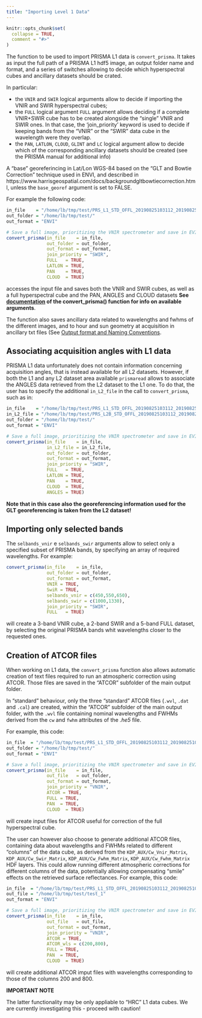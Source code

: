 ```yaml
---
title: "Importing Level 1 Data"
---
```


```r
knitr::opts_chunk$set(
  collapse = TRUE,
  comment = "#>"
)
```

The function to be used to import PRISMA L1 data is `convert_prisma`. 
It takes as input the full path of a PRISMA L1 hdf5 image, an output folder name and format, and a series of switches
allowing to decide which hyperspectral cubes and ancillary datasets should be crated.

In particular: 

 - the `VNIR` and `SWIR` logical arguments allow to decide if importing the VNIR and SWIR hyperspectral cubes; 
 - the `FULL` logical argument `FULL` argument allows deciding if a complete VNIR+SWIR cube has to be created
alongside the "single" VNIR and SWIR ones. In that case, the 'join_priority' 
keyword is used to decide if keeping bands from the "VNIR" or the "SWIR" data
cube in the wavelength were they overlap. 
 - the `PAN`, `LATLON`, `CLOUD`, `GLINT` and `LC` logical argument allow to decide which of the 
 corresponding ancillary datasets should be created (see the PRISMA manual for additional info)

A "base" georeferincing in Lat/Lon WGS-84 based on the "GLT and Bowtie Correction" technique used in ENVI, and
described in https://www.harrisgeospatial.com/docs/backgroundgltbowtiecorrection.html, unless the `base_georef`
argument is set to FALSE.

For example the following code:

```r
in_file    = "/home/lb/tmp/test/PRS_L1_STD_OFFL_20190825103112_20190825103117_0001.he5"
out_folder = "/home/lb/tmp/test/"
out_format = "ENVI"

# Save a full image, prioritizing the VNIR spectrometer and save in EVI format
convert_prisma(in_file    = in_file,
               out_folder = out_folder,
               out_format = out_format,
               join_priority = "SWIR",
               FULL   = TRUE,
               LATLON = TRUE,
               PAN    = TRUE,
               CLOUD  = TRUE)

```

accesses the input file and saves both the VNIR and SWIR cubes, as well as a full hyperspectral cube and the PAN, ANGLES and CLOUD datasets __See [documentation](reference/convert_prisma.html) of the convert_prisma() function for info on available arguments__. 

The function also saves ancillary data related to wavelengths and fwhms of the different images, and to hour and sun geometry at acquisition in ancillary txt files (See [Output format and Naming Conventions](articles/Output-Format-and-Naming.html). 

## Associating acquisition angles with L1 data

PRISMA L1 data unfortunately does not contain information concerning acquisition angles, that is instead available
for all L2 datasets. However, if both the L1 and any L2 dataset area available `prismaread` allows to associate the
ANGLES data retrieved from the L2 dataset to the L1 one. To do that, the user has to specify the additional
`in_L2_file` in the call to `convert_prisma`, such as in: 

```r
in_file    = "/home/lb/tmp/test/PRS_L1_STD_OFFL_20190825103112_20190825103117_0001.he5"
in_L2_file = "/home/lb/tmp/test/PRS_L2B_STD_OFFL_20190825103112_20190825103117_0001.he5"
out_folder = "/home/lb/tmp/test/"
out_format = "ENVI"

# Save a full image, prioritizing the VNIR spectrometer and save in EVI format
convert_prisma(in_file    = in_file,
               in_L2_file = in_L2_file, 
               out_folder = out_folder,
               out_format = out_format,
               join_priority = "SWIR",
               FULL   = TRUE,
               LATLON = TRUE,
               PAN    = TRUE,
               CLOUD  = TRUE, 
               ANGLES = TRUE)
```

__Note that in this case also the georeferencing information used for the GLT georeferencing is taken 
from the L2 dataset!__

## Importing only selected bands

The `selbands_vnir` e `selbands_swir` arguments allow to select only a specified subset of 
PRISMA bands, by specifying an array of required wavelengths. For example: 

``` r
convert_prisma(in_file    = in_file,
               out_folder = out_folder,
               out_format = out_format,
               VNIR = TRUE, 
               SwiR = TRUE, 
               selbands_vnir = c(450,550,650), 
               selbands_swir = c(1000,1330), 
               join_priority = "SWIR",
               FULL   = TRUE)
```

will create a 3-band VNIR cube, a 2-band SWIR and a 5-band FULL dataset, by selecting the original 
PRISMA bands whit wavelengths closer to the requested ones. 


## Creation of ATCOR files

When working on L1 data, the `convert_prisma` function also allows automatic creation of text files required to run 
an atmospheric correction using ATCOR. Those files are saved in the "ATCOR" subfolder of the
main output folder. 

In "standard" behaviour, only the three "standard" ATCOR files (`.wvl`, `.dat` and `.cal`) are created,
within the "ATCOR" subfolder of the main output folder, with the `.wvl` file containing nominal wavelengths and FWHMs derived from the `cw` and `fwhm` attributes of the _.he5_ file. 

For example, this code: 

```r
in_file  = "/home/lb/tmp/test/PRS_L1_STD_OFFL_20190825103112_20190825103117_0001.he5"
out_folder = "/home/lb/tmp/test/"
out_format = "ENVI"

# Save a full image, prioritizing the VNIR spectrometer and save in EVI format
convert_prisma(in_file    = in_file,
               out_file   = out_folder,
               out_format = out_format,
               join_priority = "VNIR", 
               ATCOR = TRUE, 
               FULL = TRUE,
               PAN  = TRUE,
               CLOUD  = TRUE)

```

will create input files for ATCOR useful for correction of the full hyperspectral cube. 

The user can however also choose to generate additional ATCOR files, containing data about
wavelengths and FWHMs related to different "columns" of the data cube, as derived 
from the `KDP_AUX/Cw_Vnir_Matrix`, `KDP_AUX/Cw_Swir_Matrix`, `KDP_AUX/Cw_Fwhm_Matrix`, `KDP_AUX/Cw_Fwhm_Matrix` HDF layers. This could allow running different atmospheric corrections for different columns of the data, potentially allowing compensating
"smile" effects on the retrieved surface reflectances. For example, this code: 

```r
in_file  = "/home/lb/tmp/test/PRS_L1_STD_OFFL_20190825103112_20190825103117_0001.he5"
out_file = "/home/lb/tmp/test/test_1"
out_format = "ENVI"

# Save a full image, prioritizing the VNIR spectrometer and save in EVI format
convert_prisma(in_file    = in_file,
               out_file   = out_file,
               out_format = out_format,
               join_priority = "VNIR", 
               ATCOR = TRUE, 
               ATCOR_wls = c(200,800), 
               FULL = TRUE,
               PAN  = TRUE,
               CLOUD  = TRUE)

```

will create additional ATCOR imput files with wavelengths corresponding to those of the columns 200 and 800.


__IMPORTANT NOTE__

The latter functionality may be only appliable to "HRC" L1 data cubes. We are currently investigating this - proceed with caution!
